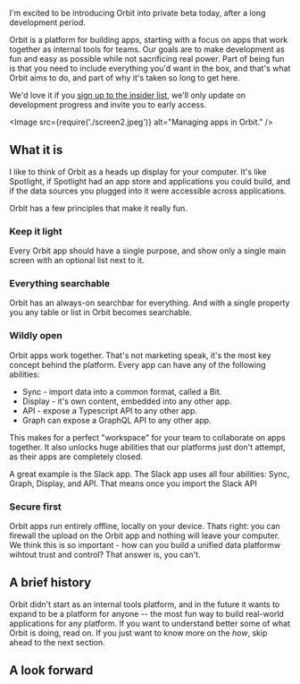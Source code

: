 I'm excited to be introducing Orbit into private beta today, after a long development period.

Orbit is a platform for building apps, starting with a focus on apps that work together as internal
tools for teams. Our goals are to make development as fun and easy as possible while not sacrificing
real power. Part of being fun is that you need to include everything you'd want in the box, and
that's what Orbit aims to do, and part of why it's taken so long to get here.

We'd love it if you [sign up to the insider list](#end), we'll only update on development progress
and invite you to early access.

<Image src={require('./screen2.jpeg')} alt="Managing apps in Orbit." />

## What it is

I like to think of Orbit as a heads up display for your computer. It's like Spotlight, if Spotlight
had an app store and applications you could build, and if the data sources you plugged into it were
accessible across applications.

Orbit has a few principles that make it really fun.

### Keep it light

Every Orbit app should have a single purpose, and show only a single main screen with an optional
list next to it.

### Everything searchable

Orbit has an always-on searchbar for everything. And with a single property you any table or list in
Orbit becomes searchable.

### Wildly open

Orbit apps work together. That's not marketing speak, it's the most key concept behind the platform.
Every app can have any of the following abilities:

- Sync - import data into a common format, called a Bit.
- Display - it's own content, embedded into any other app.
- API - expose a Typescript API to any other app.
- Graph can expose a GraphQL API to any other app.

This makes for a perfect "workspace" for your team to collaborate on apps together. It also unlocks
huge abilities that our platforms just don't attempt, as their apps are completely closed.

A great example is the Slack app. The Slack app uses all four abilities: Sync, Graph, Display, and
API. That means once you import the Slack API

### Secure first

Orbit apps run entirely offline, locally on your device. Thats right: you can firewall the upload on
the Orbit app and nothing will leave your computer. We think this is so important - how can you
build a unified data platformw wihtout trust and control? That answer is, you can't.

## A brief history

Orbit didn't start as an internal tools platform, and in the future it wants to expand to be a
platform for anyone -- the most fun way to build real-world applications for any platform. If you
want to understand better some of what Orbit is doing, read on. If you just want to know more on the
_how_, skip ahead to the next section.

## A look forward

<div id="end" />
